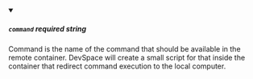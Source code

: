 
<details className="config-field" data-expandable="false" open>
<summary>

##### `command` <span class="config-field-required" data-required="false">required</span> <span class="config-field-type">string</span> <span class="config-field-default"></span>

Command is the name of the command that should be available in the remote container. DevSpace
will create a small script for that inside the container that redirect command execution to
the local computer.

</summary>



</details>
